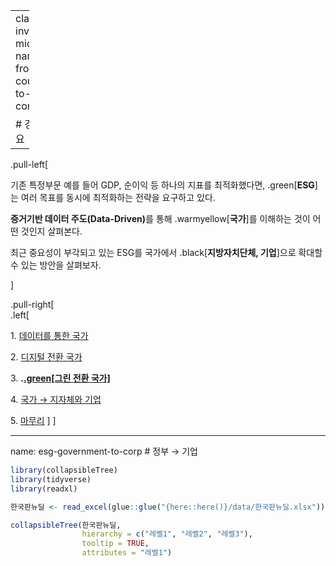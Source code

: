 
---
class: inverse, middle
name: from-country-to-company

# 강의 개요

----

.pull-left[

기존 특정부문 예를 들어 GDP, 순이익 등 하나의 지표를 최적화했다면, .green[**ESG**]는 여러 목표를 동시에 최적화하는 전략을 요구하고 있다.

**증거기반 데이터 주도(Data-Driven)**를 통해 .warmyellow[**국가**]를 이해하는 것이 어떤 것인지 살펴본다.

최근 중요성이 부각되고 있는 ESG를 국가에서 .black[**지방자치단체, 기업**]으로 확대할 수 있는 방안을 살펴보자. 

]

.pull-right[   
.left[

1\. [데이터를 통한 국가](#esg-country)

2\. [디지털 전환 국가](#esg-digital-country)

3\. **.[.green[그린 전환 국가]](#esg-green-transformation)**

4\. [국가 &rarr; 지자체와 기업](#from-country-to-company)

5\. [마무리](#goodbye) 
]
] <!--end of right-column-->
   
---
name: esg-government-to-corp
# 정부 &rarr; 기업

```r
library(collapsibleTree)
library(tidyverse)
library(readxl)

한국판뉴딜 <- read_excel(glue::glue("{here::here()}/data/한국판뉴딜.xlsx"))

collapsibleTree(한국판뉴딜, 
                hierarchy = c("레벨1", "레벨2", "레벨3"),
                tooltip = TRUE,
                attributes = "레벨1")
```
